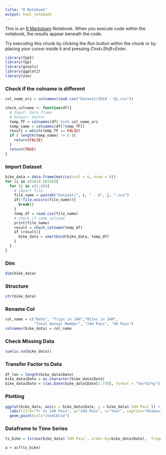 ```yaml
---
title: "R Notebook"
output: html_notebook
---
```


This is an [R Markdown](http://rmarkdown.rstudio.com) Notebook. When you execute code within the notebook, the results appear beneath the code. 

Try executing this chunk by clicking the *Run* button within the chunk or by placing your cursor inside it and pressing *Cmd+Shift+Enter*. 

```r
library(fpp2)
library(fpp)
library(gtools)
library(ggplot2)
library(zoo)
```
### Check if the colname is different
```r
col_name_ori = colnames(read.csv("Dataset/2019 - Q1.csv"))

check_colname <- function(df){
  # Input: Data frame
  # Output: Vector
  temp_TF = colnames(df) %in% col_name_ori
  temp_name = colnames(df[!temp_TF])
  result = which(temp_TF == FALSE)
  if ( length(temp_name) != 0 ){
    return(FALSE)
  } 
  return(TRUE)
}
```
### Import Dataset
```r
bike_data = data.frame(matrix(ncol = 6, nrow = 0))
for (i in c(2014:2019)){
  for (j in c(1:4)){
    # import file
    file_name = paste0("Dataset/", i, " - Q", j, ".csv")
    if(!file.exists(file_name)){
      break()
    }
    temp_df = read.csv(file_name)
    # check if same colname
    print(file_name)
    result = check_colname(temp_df)
    if (result){
      bike_data = smartbind(bike_data, temp_df)
    }
  }
}
```
### Dim
```r
dim(bike_data)
```
### Structure
```r
str(bike_data)
```
### Rename Col
```r
col_name = c("Date", "Trips in 24H","Miles in 24H", 
             "Total Annual Member", "24H Pass", "3D Pass")
colnames(bike_data) = col_name
```
### Check Missing Data
```r
sum(is.na(bike_data))
```
### Transfer Factor to Data
```r
df_len = length(bike_data$Date)
bike_data$Date = as.character(bike_data$Date)
bike_data$Date = c(as.Date(bike_data$Date[1:730], format = "%m/%d/%y"), as.Date(bike_data$Date[731:df_len], format = "%m/%d/%Y")) 
```
### Plotting
```r
ggplot(bike_data, aes(x = bike_data$Date, y = bike_data$`24H Pass`)) + geom_point() +
  labs(title="Yr Vs 24H Pass", y="24H Pass", x="Year", caption="Midwest Demographics") +
  geom_point(col="steelblue")
```
### Dataframe to Time Series
```r
ts_bike = ts(zoo(bike_data$`24H Pass`, order.by=bike_data$Date),  frequency=1)
```

```r
a = acf(ts_bike)
```

